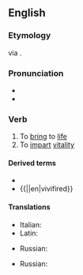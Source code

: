 ==English==

===Etymology===
{{etyl|LL.|en}} {{m|la|vivificō}} via {{etyl|fro|en}} {{m|fro|vivifier}}.

===Pronunciation===
* {{IPA|/ˈvɪvɪfʌɪ/|lang=en}}
* {{hyphenation|viv|ify|lang=en}}

===Verb===
{{en-verb|vivifies|vivifying|vivified}}

# To [[bring]] to [[life]]
# To [[impart]] [[vitality]]

====Derived terms====
* {{l|en|autovivify}}
* {{||en|vivifired}}

====Translations====
{{trans-top|to bring to life}}
* Italian: {{t+|it|vivificare}}
* Latin: {{t|la|vivifico}}
{{trans-mid}}
* Russian: {{t+|ru|оживи́ть}}
{{trans-bottom}}

{{trans-top|to impart vitality}}
* Russian: {{t|ru|вдохну́ть жизнь}}
{{trans-mid}}
{{trans-bottom}}